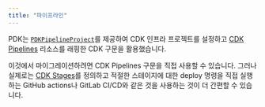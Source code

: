 ```yaml
---
title: "파이프라인"
---
```





PDK는 [`PDKPipelineProject`](https://aws.github.io/aws-pdk/developer_guides/pipeline/index.html)를 제공하여 CDK 인프라 프로젝트를 설정하고 [CDK Pipelines](https://docs.aws.amazon.com/cdk/api/v2/docs/aws-cdk-lib.pipelines-readme.html) 리소스를 래핑한 CDK 구문을 활용했습니다.

이것에서 마이그레이션하려면 CDK Pipelines 구문을 직접 사용할 수 있습니다. 그러나 실제로는 [CDK Stages](https://docs.aws.amazon.com/cdk/v2/guide/stages.html)를 정의하고 적절한 스테이지에 대한 deploy 명령을 직접 실행하는 GitHub actions나 GitLab CI/CD와 같은 것을 사용하는 것이 더 간편할 수 있습니다.